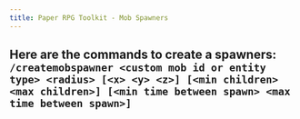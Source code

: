 ```yaml
---
title: Paper RPG Toolkit - Mob Spawners
---
```

Here are the commands to create a spawners:
`/createmobspawner <custom mob id or entity type> <radius> [<x> <y> <z>] [<min children> <max children>] [<min time between spawn> <max time between spawn>]`
 - 
